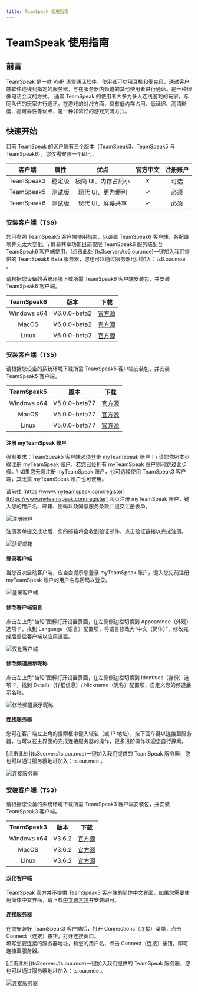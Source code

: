 ```yaml
---
title: TeamSpeak 使用指南
---
```




# TeamSpeak 使用指南


## 前言

TeamSpeak 是一款 VoIP 语言通话软件，使用者可以用耳机和麦克风，通过客户端软件连线到指定的服务器，与在服务器内频道的其他使用者进行通话。是一种很像电话会议的方式。 通常 TeamSpeak 的使用者大多为多人连线游戏的玩家，与同队伍的玩家进行通讯。在游戏的对战方面，具有低内存占用、低延迟、高清晰度、高可靠性等优点，是一种非常好的游戏交流方式。


## 快速开始

目前 TeamSpeak 的客户端有三个版本（TeamSpeak3、TeamSpeak5 与 TeamSpeak6），您仅需安装一个即可。

| 客户端 | 属性 | 优点 | 官方中文 | 注册账户 |
| :----: | :----: | :----: | :----: | :----: |
| TeamSpeak3 | 稳定版 | 极简 UI、内存占用小 | ✕ | 可选 |
| TeamSpeak5 | 测试版 | 现代 UI、更为便利 | ✓ | 必须 |
| TeamSpeak6 | 测试版 | 现代 UI、屏幕共享 | ✓ | 必须 |

### 安装客户端（TS6）

<Callout emoji="⚡️">
  您可参照 TeamSpeak5 客户端使用指南，以设置 TeamSpeak6 客户端，各配置项并无太大变化。\
  屏幕共享功能目前仅限 TeamSpeak6 服务端配合 TeamSpeak6 客户端使用，[点击此处](ts3server:/ts6.our.moe)一键加入我们提供的 TeamSpeak6 Beta 服务器，您也可以通过服务器地址加入：ts6.our.moe 。
</Callout>

请根据您设备的系统环境下载所需 TeamSpeak6 客户端安装包，并安装 TeamSpeak6 客户端。

| TeamSpeak6 | 版本 | 下载 |
| :----: | :----: | :----: |
| Windows x64 | V6.0.0-beta2 | [官方源](https://files.teamspeak-services.com/pre_releases/client/6.0.0-beta2/teamspeak-client.msi) |
| MacOS | V6.0.0-beta2 | [官方源](https://files.teamspeak-services.com/pre_releases/client/6.0.0-beta2/teamspeak-client.dmg) |
| Linux | V6.0.0-beta2 | [官方源](https://files.teamspeak-services.com/pre_releases/client/6.0.0-beta2/teamspeak-client.tar.gz) |

### 安装客户端（TS5）

请根据您设备的系统环境下载所需 TeamSpeak5 客户端安装包，并安装 TeamSpeak5 客户端。

| TeamSpeak5 | 版本 | 下载 |
| :----: | :----: | :----: |
| Windows x64 | V5.0.0-beta77 | [官方源](https://files.teamspeak-services.com/pre_releases/client/5.0.0-beta77/teamspeak-client.msi) |
| MacOS | V5.0.0-beta77 | [官方源](https://files.teamspeak-services.com/pre_releases/client/5.0.0-beta77/teamspeak-client.dmg) |
| Linux | V5.0.0-beta77 | [官方源](https://files.teamspeak-services.com/pre_releases/client/5.0.0-beta77/teamspeak-client.tar.gz) |

#### 注册 myTeamSpeak 账户

<Callout emoji="⚡️">
  强制要求：TeamSpeak5 客户端必须登录 myTeamSpeak 账户！\
  请您依照本步骤注册 myTeamSpeak 账户，若您已经拥有 myTeamSpeak 账户则可跳过此步骤。\
  如果您无意注册 myTeamSpeak 账户，也可选择使用 TeamSpeak3 客户端，其无需 myTeamSpeak 账户也可使用。
</Callout>

请前往 [https://www.myteamspeak.com/register](https://www.myteamspeak.com/register) 网页注册 myTeamSpeak 账户，键入您的用户名、邮箱、密码以及同意服务条款并提交注册表单。

   ![注册账户](../_images/wiki/teamspeak_user_guide/register_account.png)

注册表单提交成功后，您的邮箱将会收到验证邮件，点击验证链接以完成注册。

   ![验证邮箱](../_images/wiki/teamspeak_user_guide/email_verification.png)

#### 登录客户端

当您首次启动客户端，应当会提示您登录 myTeamSpeak 账户，键入您先前注册 myTeamSpeak 账户的用户名与密码以登录。

   ![登录客户端](../_images/wiki/teamspeak_user_guide/login_client.png)

#### 修改客户端语言

点击左上角“齿轮”图标打开设置页面，在左侧侧边栏切换到 Appearance（外观）选项卡，找到 Language（语言）配置项，将语言修改为“中文（简体）”，修改完成后重启客户端以应用设置。

   ![汉化客户端](../_images/wiki/teamspeak_user_guide/language.png)

#### 修改频道展示昵称

点击左上角“齿轮”图标打开设置页面，在左侧侧边栏切换到 Identities（身份）选项卡，找到 Details（详细信息）/ Nickname（昵称）配置项，自定义您的频道展示名称。

   ![修改频道展示昵称](../_images/wiki/teamspeak_user_guide/modify_nickname.png)

#### 连接服务器

您可在客户端左上角的搜索框中键入域名（或 IP 地址），按下回车键以连接至服务器，也可以在主界面的完成连接服务器的操作，更多进阶操作欢迎您自行探索。

<Callout emoji="⚡️">
  [点击此处](ts3server:/ts.our.moe)一键加入我们提供的 TeamSpeak 服务器，您也可以通过服务器地址加入：ts.our.moe 。
</Callout>

   ![连接服务器](../_images/wiki/teamspeak_user_guide/join_server_ts5.png)

### 安装客户端（TS3）

请根据您设备的系统环境下载所需 TeamSpeak3 客户端安装包，并安装 TeamSpeak3 客户端。

| TeamSpeak3 | 版本 | 下载 |
| :----: | :----: | :----: |
| Windows x64 | V3.6.2 | [官方源](https://files.teamspeak-services.com/releases/client/3.6.2/TeamSpeak3-Client-win64-3.6.2.exe) |
| MacOS | V3.6.2 | [官方源](https://files.teamspeak-services.com/releases/client/3.6.2/TeamSpeak3-Client-macosx-3.6.2.dmg) |
| Linux | V3.6.2 | [官方源](https://files.teamspeak-services.com/releases/client/3.6.2/TeamSpeak3-Client-linux_amd64-3.6.2.run) |

#### 汉化客户端

TeamSpeak 官方并不提供 TeamSpeak3 客户端的简体中文界面，如果您需要使用简体中文界面，请下载[中文语言包](https://github.com/VigorousPro/TS3-Translation_zh-CN/releases/download/snapshot/Chinese_Translation_zh-CN.ts3_translation)并安装即可。

#### 连接服务器

在您安装好 TeamSpeak3 客户端后，打开 Connections（连接）菜单，点击 Connect（连接）按钮，打开连接窗口。\
填写您要连接的服务器地址，和您的用户名，点击 Connect（连接）按钮，即可连接至服务器。

<Callout emoji="⚡️">
  [点击此处](ts3server:/ts.our.moe)一键加入我们提供的 TeamSpeak 服务器，您也可以通过服务器地址加入：ts.our.moe 。
</Callout>

   ![连接服务器](../_images/wiki/teamspeak_user_guide/join_server.png)
